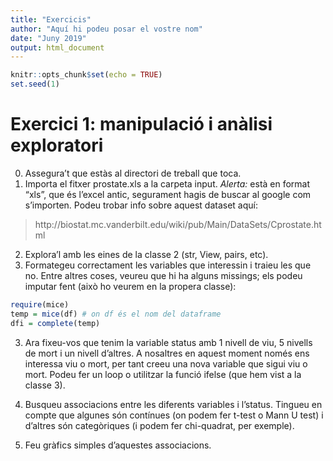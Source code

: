 ```yaml
---
title: "Exercicis"
author: "Aquí hi podeu posar el vostre nom"
date: "Juny 2019"
output: html_document
---
```


```r
knitr::opts_chunk$set(echo = TRUE)
set.seed(1)
```

# Exercici 1: manipulació i anàlisi exploratori

0. Assegura't que estàs al directori de treball que toca.
1. Importa el fitxer prostate.xls a la carpeta input. *Alerta:* està en format "xls", que és l'excel antic, segurament hagis de buscar al google com s'importen.
Podeu trobar info sobre aquest dataset aquí:

> http://biostat.mc.vanderbilt.edu/wiki/pub/Main/DataSets/Cprostate.html

2. Explora'l amb les eines de la classe 2 (str, View, pairs, etc).
3. Formategeu correctament les variables que interessin i traieu les que no.
Entre altres coses, veureu que hi ha alguns missings; els podeu imputar fent (això ho veurem en la propera classe):

```r
require(mice)
temp = mice(df) # on df és el nom del dataframe
dfi = complete(temp)
```

3. Ara fixeu-vos que tenim la variable status amb 1 nivell de viu, 5 nivells de mort i un nivell d'altres. A nosaltres en aquest moment només ens interessa viu o mort, per tant creeu una nova variable que sigui viu o mort. Podeu fer un loop o utilitzar la funció ifelse (que hem vist a la classe 3).

4. Busqueu associacions entre les diferents variables i l'status. Tingueu en compte que algunes són contínues (on podem fer t-test o Mann U test) i d'altres són categòriques (i podem fer chi-quadrat, per exemple).

5. Feu gràfics simples d'aquestes associacions.


